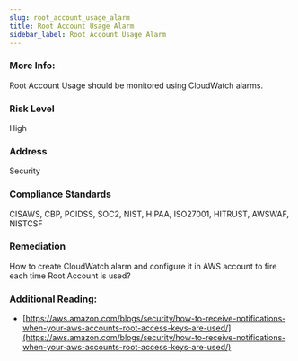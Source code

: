 ```yaml
---
slug: root_account_usage_alarm
title: Root Account Usage Alarm
sidebar_label: Root Account Usage Alarm
---
```


### More Info:

Root Account Usage should be monitored using CloudWatch alarms.

### Risk Level

High

### Address

Security

### Compliance Standards

CISAWS, CBP, PCIDSS, SOC2, NIST, HIPAA, ISO27001, HITRUST, AWSWAF, NISTCSF

### Remediation

How to create CloudWatch alarm and configure it in AWS account to fire each time Root Account is used?

### Additional Reading:

- [https://aws.amazon.com/blogs/security/how-to-receive-notifications-when-your-aws-accounts-root-access-keys-are-used/](https://aws.amazon.com/blogs/security/how-to-receive-notifications-when-your-aws-accounts-root-access-keys-are-used/) 


